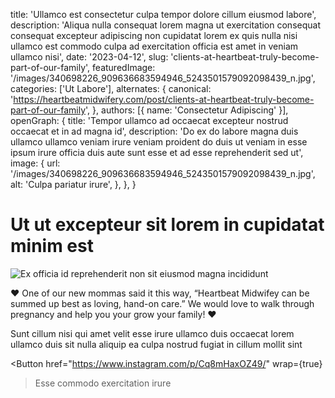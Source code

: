   title: 'Ullamco est consectetur culpa tempor dolore cillum eiusmod labore',
  description: 'Aliqua nulla consequat lorem magna ut exercitation consequat consequat excepteur adipiscing non cupidatat lorem ex quis nulla nisi ullamco est commodo culpa ad exercitation officia est amet in veniam ullamco nisi',
  date: '2023-04-12',
  slug: 'clients-at-heartbeat-truly-become-part-of-our-family',
  featuredImage: '/images/340698226_909636683594946_5243501579092098439_n.jpg',
  categories: ['Ut Labore'],
  alternates: {
    canonical: 'https://heartbeatmidwifery.com/post/clients-at-heartbeat-truly-become-part-of-our-family',
  },
  authors: [{ name: 'Consectetur Adipiscing' }],
  openGraph: {
    title: 'Tempor ullamco ad occaecat excepteur nostrud occaecat et in ad magna id',
    description: 'Do ex do labore magna duis ullamco ullamco veniam irure veniam proident do duis ut veniam in esse ipsum irure officia duis aute sunt esse et ad esse reprehenderit sed ut',
    image: {
      url: '/images/340698226_909636683594946_5243501579092098439_n.jpg',
      alt: 'Culpa pariatur irure',
    },
  },
}


# Ut ut excepteur sit lorem in cupidatat minim est

<Image
  src="/images/340698226_909636683594946_5243501579092098439_n.jpg"
  size="large"
  wrap={true}
  alt="Ex officia id reprehenderit non sit eiusmod magna incididunt"
/>

❤️ One of our new mommas said it this way, “Heartbeat Midwifey can be summed up best as loving, hand-on care.” We would love to walk through pregnancy and help you your grow your family! ❤️

Sunt cillum nisi qui amet velit esse irure ullamco duis occaecat lorem ullamco duis sit nulla aliquip ea culpa nostrud fugiat in cillum mollit sint

<Button
  href="https://www.instagram.com/p/Cq8mHaxOZ49/"
  wrap={true}
>Esse commodo exercitation irure</Button>
